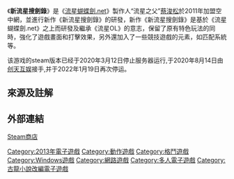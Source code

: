 {{newsrelease|time=2014-12-10T04:28:26+00:00}}
{{Infobox VG
| title = 新流星搜劍錄
| image = 
| caption = 
| japanese = 
| english = new Meteor.Net／new Meteor，Butterfly And a Blade／XLX
| original = 
| official = 
| genre = [[動作遊戲|動作遊戲]]<br />
[[格鬥遊戲|格鬥遊戲]]
| platforms = [[Microsoft_Windows|Microsoft Windows]]
| developer = [[空中網|空中網]]* [[TITANS泰坦工作室|TITANS泰坦工作室]]
| publisher = [[TITANS泰坦工作室|TITANS泰坦工作室]]
| distributor = 
| engine = 
| released = 未定
| modes = [[多人電子遊戲|多人電子遊戲]]
| onlinegame = 1
}}

《'''新流星搜劍錄'''》是《[[流星蝴蝶劍.net|流星蝴蝶劍.net]]》製作人“流星之父”[[蔡浚松|蔡浚松]]於2011年加盟空中網，並進行新作《新流星搜劍錄》的研發，新作《新流星搜劍錄》是基於《流星蝴蝶劍.net》之上而研發及繼承《流星OL》的意志，保留了原有特色玩法的同時，強化了遊戲畫面和打擊效果，另外還加入了一些競技遊戲的元素，如匹配系統等。

该游戏的steam版本已经于2020年3月12日停止服务器运行,于2020年8月14日由[[创天互娱|创天互娱]]接手,并于2022年1月19日再次停运。

==來源及註解==
{{Reflist|3}}

==外部連結==
[https://store.steampowered.com/app/295950/ Steam商店] {{Wayback|url=https://store.steampowered.com/app/295950/ |date=20201030173917 }}

[[Category:2013年電子遊戲|Category:2013年電子遊戲]]
[[Category:動作遊戲|Category:動作遊戲]]
[[Category:格鬥遊戲|Category:格鬥遊戲]]
[[Category:Windows遊戲|Category:Windows遊戲]]
[[Category:網路遊戲|Category:網路遊戲]]
[[Category:多人電子遊戲|Category:多人電子遊戲]]
[[Category:古龍小說改編電子遊戲|Category:古龍小說改編電子遊戲]]